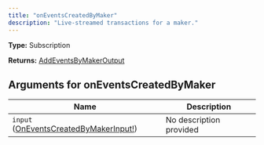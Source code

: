 ```yaml
---
title: "onEventsCreatedByMaker"
description: "Live-streamed transactions for a maker."
---
```


**Type:** Subscription

**Returns:** [AddEventsByMakerOutput](/api-reference/types/addeventsbymakeroutput)

## Arguments for onEventsCreatedByMaker

| Name | Description |
|------|-------------|
| `input` ([OnEventsCreatedByMakerInput!](/api-reference/types/oneventscreatedbymakerinput)) | No description provided |

